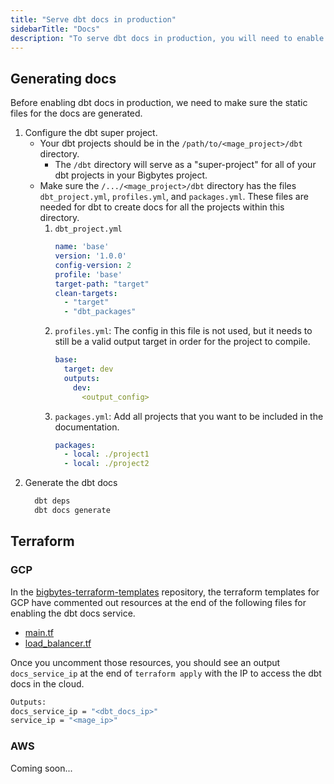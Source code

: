 ```yaml
---
title: "Serve dbt docs in production"
sidebarTitle: "Docs"
description: "To serve dbt docs in production, you will need to enable a container to host the dbt docs webserver in the cloud service you are using."
---
```


## Generating docs

Before enabling dbt docs in production, we need to make sure the static files for the docs are generated.

1. Configure the dbt super project.
    * Your dbt projects should be in the `/path/to/<mage_project>/dbt` directory.
        * The `/dbt` directory will serve as a "super-project" for all of your dbt projects in your Bigbytes project.
    * Make sure the `/.../<mage_project>/dbt` directory has the files `dbt_project.yml`, `profiles.yml`, and `packages.yml`. These files are needed for dbt to create docs for all the projects within this directory.
        1. `dbt_project.yml`
            ```yaml
            name: 'base'
            version: '1.0.0'
            config-version: 2
            profile: 'base'
            target-path: "target"
            clean-targets:
              - "target"
              - "dbt_packages"
            ```
        1. `profiles.yml`: The config in this file is not used, but it needs to still be a valid output target in order for the project to compile.
            ```yaml
            base:
              target: dev
              outputs:
                dev:
                  <output_config>
            ```
        1. `packages.yml`: Add all projects that you want to be included in the documentation.
            ```yaml
            packages:
              - local: ./project1
              - local: ./project2
            ```
2. Generate the dbt docs
    ```bash
      dbt deps
      dbt docs generate
    ```


## Terraform

### GCP

In the [bigbytes-terraform-templates](https://github.com/getbigbytes/bigbytes-terraform-templates) repository, the terraform templates for GCP have commented out resources at the end of the following files for enabling the dbt docs service.
* [main.tf](https://github.com/getbigbytes/bigbytes-terraform-templates/blob/master/gcp/main.tf#L184)
* [load_balancer.tf](https://github.com/getbigbytes/bigbytes-terraform-templates/blob/master/gcp/load_balancer.tf#L81)

Once you uncomment those resources, you should see an output `docs_service_ip` at the end of `terraform apply` with the IP to access the dbt docs in the cloud.

```bash
Outputs:
docs_service_ip = "<dbt_docs_ip>"
service_ip = "<mage_ip>"
```

### AWS

Coming soon...
